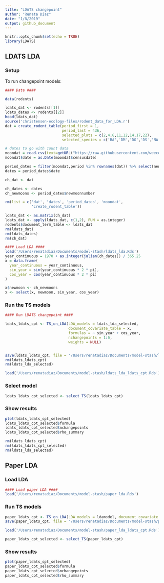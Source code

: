 ```yaml
---
title: "LDATS changepoint"
author: "Renata Diaz"
date: "1/8/2019"
output: github_document
---
```


```r
knitr::opts_chunk$set(echo = TRUE)
library(LDATS)
```

## LDATS LDA

### Setup
To run changepoint models: 
```r
#### Data #### 

data(rodents)

ldats_dat <- rodents[[1]]
ldats_dates <- rodents[[2]]
head(ldats_dat)
source('christensen-ecology-files/rodent_data_for_LDA.r')
dat = create_rodent_table(period_first = 1,
                          period_last = 436,
                          selected_plots = c(2,4,8,11,12,14,17,22),
                          selected_species = c('BA','DM','DO','DS','NA','OL','OT','PB','PE','PF','PH','PI','PL','PM','PP','RF','RM','RO','SF','SH','SO'), diagnose = F)

# dates to go with count data
moondat = read.csv(text=getURL("https://raw.githubusercontent.com/weecology/PortalData/master/Rodents/moon_dates.csv"),stringsAsFactors = F)
moondat$date = as.Date(moondat$censusdate)

period_dates = filter(moondat,period %in% rownames(dat)) %>% select(newmoonnumber, period,date)
dates = period_dates$date

ch_dat <- dat

ch_dates <- dates
ch_newmoons <- period_dates$newmoonnumber

rm(list = c('dat', 'dates', 'period_dates', 'moondat',
            'create_rodent_table'))

ldats_dat <- as.matrix(ch_dat)
ldats_dat <- apply(ldats_dat, c(1,2), FUN = as.integer)
rodents$document_term_table <- ldats_dat
rm(ldats_dat)
rm(ldats_dates)
rm(ch_dat)

#### Load LDA ####
load('/Users/renatadiaz/Documents/model-stash/ldats_lda.Rds')
year_continuous = 1970 + as.integer(julian(ch_dates)) / 365.25
x = data.frame(
  year_continuous = year_continuous,
  sin_year = sin(year_continuous * 2 * pi),
  cos_year = cos(year_continuous * 2 * pi)
)

x$newmoon <- ch_newmoons
x <- select(x, newmoon, sin_year, cos_year)
```


### Run the TS models
```r
#### Run LDATS changepoint ####

ldats_ldats_cpt <- TS_on_LDA(LDA_models = ldats_lda_selected, 
                             document_covariate_table = x,
                             formulas = ~ sin_year + cos_year,
                             nchangepoints = 1:6,
                             weights = NULL)


save(ldats_ldats_cpt, file = '/Users/renatadiaz/Documents/model-stash/ldats_lda_ldats_cpt.Rds')
rm(ldats_ldats_cpt)
rm(ldats_lda_selected)
```

```r
load('/Users/renatadiaz/Documents/model-stash/ldats_lda_ldats_cpt.Rds')
```

### Select model

```r

ldats_ldats_cpt_selected <- select_TS(ldats_ldats_cpt)
```

### Show results

```r
plot(ldats_ldats_cpt_selected)
ldats_ldats_cpt_selected$formula
ldats_ldats_cpt_selected$nchangepoints
ldats_ldats_cpt_selected$rho_summary
```

```r
rm(ldats_ldats_cpt)
rm(ldats_ldats_cpt_selected)
rm(ldats_lda_selected)

```


## Paper LDA

### Load LDA
```r
#### Load paper LDA ####
load('/Users/renatadiaz/Documents/model-stash/paper_lda.Rds')
```

### Run TS models 

```r
paper_ldats_cpt <- TS_on_LDA(LDA_models = ldamodel, document_covariate_table = x, formulas = ~ sin_year + cos_year,nchangepoints = 1:6, weights = NULL)
save(paper_ldats_cpt, file = '/Users/renatadiaz/Documents/model-stash/paper_lda_ldats_cpt.Rds')
```

```r
load('/Users/renatadiaz/Documents/model-stash/paper_lda_ldats_cpt.Rds')
```

```r
paper_ldats_cpt_selected <- select_TS(paper_ldats_cpt)
```

### Show results

```r
plot(paper_ldats_cpt_selected)
paper_ldats_cpt_selected$formula
paper_ldats_cpt_selected$nchangepoints
paper_ldats_cpt_selected$rho_summary
```

